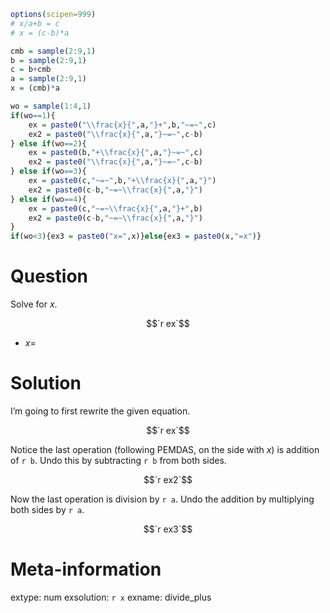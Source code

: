 ```r
options(scipen=999)
# x/a+b = c
# x = (c-b)*a

cmb = sample(2:9,1)
b = sample(2:9,1)
c = b+cmb
a = sample(2:9,1)
x = (cmb)*a

wo = sample(1:4,1)
if(wo==1){
    ex = paste0("\\frac{x}{",a,"}+",b,"~=~",c)
    ex2 = paste0("\\frac{x}{",a,"}~=~",c-b)
} else if(wo==2){
    ex = paste0(b,"+\\frac{x}{",a,"}~=~",c)
    ex2 = paste0("\\frac{x}{",a,"}~=~",c-b)
} else if(wo==3){
    ex = paste0(c,"~=~",b,"+\\frac{x}{",a,"}")
    ex2 = paste0(c-b,"~=~\\frac{x}{",a,"}")
} else if(wo==4){
    ex = paste0(c,"~=~\\frac{x}{",a,"}+",b)
    ex2 = paste0(c-b,"~=~\\frac{x}{",a,"}")
}
if(wo<3){ex3 = paste0("x=",x)}else{ex3 = paste0(x,"=x")}
```



Question
========

Solve for $x$.

$$`r ex`$$

* $x=$ 

Solution
========

I'm going to first rewrite the given equation.

$$`r ex`$$

Notice the last operation (following PEMDAS, on the side with $x$) is addition of `r b`. Undo this by subtracting `r b` from both sides.

$$`r ex2`$$

Now the last operation is division by `r a`. Undo the addition by multiplying both sides by `r a`.

$$`r ex3`$$

Meta-information
============
extype: num
exsolution: `r x`
exname: divide_plus